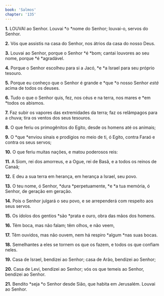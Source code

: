 ```yaml
---
book: 'Salmos'
chapter: '135'
---
```


**1.** LOUVAI ao Senhor. Louvai *o *nome do Senhor; louvai-o, servos do Senhor.

**2.** Vós que assistis na casa do Senhor, nos átrios da casa do nosso Deus.

**3.** Louvai ao Senhor, porque o Senhor *é *bom; cantai louvores ao seu nome, porque *é *agradável.

**4.** Porque o Senhor escolheu para si a Jacó, *e *a Israel para seu próprio tesouro.

**5.** Porque eu conheço que o Senhor é grande e *que *o nosso Senhor *está* acima de todos os deuses.

**6.** Tudo o que o Senhor quis, fez, nos céus e na terra, nos mares e *em *todos os abismos.

**7.** Faz subir os vapores das extremidades da terra; faz os relâmpagos para a chuva; tira os ventos dos seus tesouros.

**8.** O que feriu os primogênitos do Egito, desde os homens até os animais;

**9.** O *que *enviou sinais e prodígios no meio de ti, ó Egito, contra Faraó e contra os seus servos;

**10.** O que feriu muitas nações, e matou poderosos reis:

**11.** A Siom, rei dos amorreus, e a Ogue, rei de Basã, e a todos os reinos de Canaã;

**12.** E deu a sua terra em herança, em herança a Israel, seu povo.

**13.** O teu nome, ó Senhor, *dura *perpetuamente, *e *a tua memória, ó Senhor, de geração em geração.

**14.** Pois o Senhor julgará o seu povo, e se arrependerá com respeito aos seus servos.

**15.** Os ídolos dos gentios *são *prata e ouro, obra das mãos dos homens.

**16.** Têm boca, mas não falam; têm olhos, e não veem,

**17.** Têm ouvidos, mas não ouvem, nem há respiro *algum *nas suas bocas.

**18.** Semelhantes a eles se tornem os que os fazem, e todos os que confiam neles.

**19.** Casa de Israel, bendizei ao Senhor; casa de Arão, bendizei ao Senhor;

**20.** Casa de Levi, bendizei ao Senhor; vós os que temeis ao Senhor, bendizei ao Senhor.

**21.** Bendito *seja *o Senhor desde Sião, que habita em Jerusalém. Louvai ao Senhor.